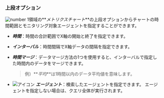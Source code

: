 ### 上段オプション

![number 1](/img/number-01.png)領域の**_メトリクスチャート_**の上段オプションからチャートの時間範囲とモニタリング対象エージェントを指定することができます。

- **_時間_**：時間の合計範囲でX軸の開始と終了を指定できます。

- **_インターバル_**：時間間隔でX軸データの間隔を指定できます。

- **_時間マージ_**：データマージ方法の1つを使用すると、インターバルで指定した時間内のデータをマージできます。

  > 例）**_平均_**は1時間以内のデータ平均値を意味します。

- ![アイコン](/img/ic-pageview.svg) **_エージェント_**：検索したエージェントを指定できます。 エージェントを指定しない場合は、クエリ全体が実行されます。
